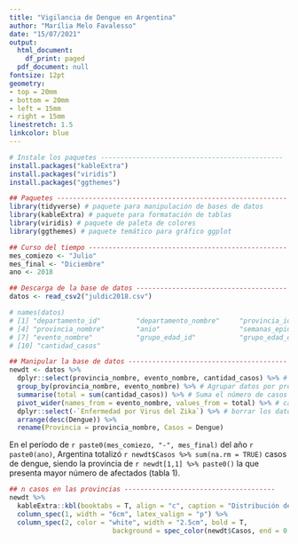 ```yaml
---
title: "Vigilancia de Dengue en Argentina"
author: "Marília Melo Favalesso"
date: "15/07/2021"
output:
  html_document:
    df_print: paged
  pdf_document: null
fontsize: 12pt
geometry:
- top = 20mm
- bottom = 20mm
- left = 15mm
- right = 15mm
linestretch: 1.5
linkcolor: blue
---
```


```r
# Instale los paquetes ----------------------------------------------
install.packages("kableExtra")
install.packages("viridis")
install.packages("ggthemes")
```

```r
## Paquetes ----------------------------------------------------------
library(tidyverse) # paquete para manipulación de bases de datos
library(kableExtra) # paquete para formatación de tablas
library(viridis) # paquete de paleta de colores
library(ggthemes) # paquete temático para gráfico ggplot

## Curso del tiempo --------------------------------------------------
mes_comiezo <- "Julio"
mes_final <- "Diciembre"
ano <- 2018

## Descarga de la base de datos --------------------------------------
datos <- read_csv2("juldic2018.csv")

# names(datos)
# [1] "departamento_id"         "departamento_nombre"     "provincia_id"           
# [4] "provincia_nombre"        "anio"                    "semanas_epidemiologicas"
# [7] "evento_nombre"           "grupo_edad_id"           "grupo_edad_desc"        
# [10] "cantidad_casos"         

## Manipular la base de datos ----------------------------------------
newdt <- datos %>% 
  dplyr::select(provincia_nombre, evento_nombre, cantidad_casos) %>% # seleccionar columnas
  group_by(provincia_nombre, evento_nombre) %>% # Agrupar datos por provincia y enfermedad
  summarise(total = sum(cantidad_casos)) %>% # Suma el número de casos por provincia
  pivot_wider(names_from = evento_nombre, values_from = total) %>% # cambiar formato de tabla
  dplyr::select(-`Enfermedad por Virus del Zika`) %>% # borrar los datos de Zica
  arrange(desc(Dengue)) %>%
  rename(Provincia = provincia_nombre, Casos = Dengue)
```

En el período de `r paste0(mes_comiezo, "-", mes_final)` del año `r paste0(ano)`, Argentina totalizó `r newdt$Casos %>% sum(na.rm = TRUE)` casos de dengue, siendo la provincia de `r newdt[1,1] %>% paste0()` la que presenta mayor número de afectados (tabla 1).


```r
## n casos en las provincias --------------------------------------
newdt %>%
  kableExtra::kbl(booktabs = T, align = "c", caption = "Distribución de casos de dengue por provincia de Argentina.", longtable = T) %>%
  column_spec(1, width = "6cm", latex_valign = "p") %>%
  column_spec(2, color = "white", width = "2.5cm", bold = T,
                          background = spec_color(newdt$Casos, end = 0.9, option = "A", direction = -1))
```

